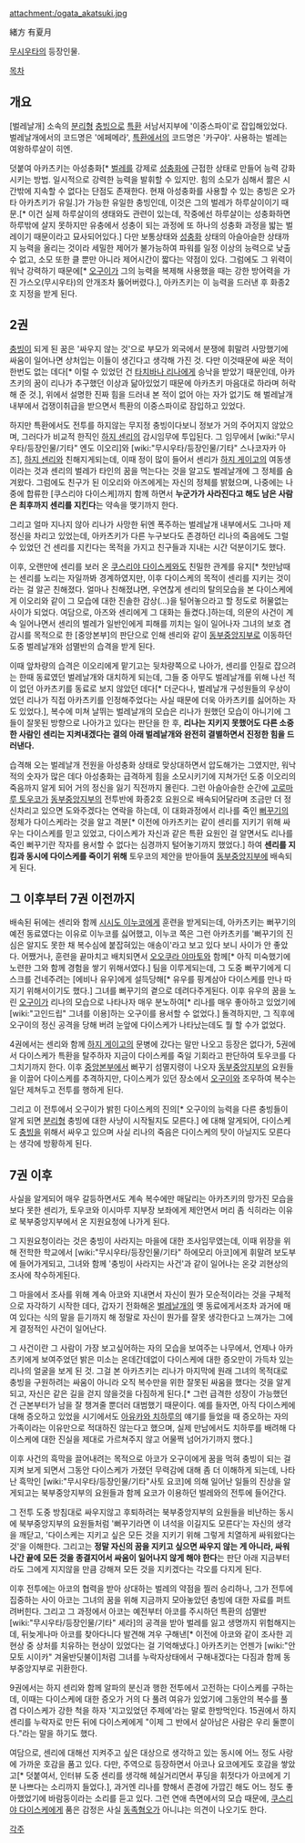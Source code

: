 attachment:/ogata_akatsuki.jpg

緒方 有夏月

[[무시우타]]의 등장인물. 

[[목차]]

== 개요 ==
[벌레날개] 소속의 [[분리형]] [[충빙]]으로 [[특환]] 서남서지부에 '이중스파이'로 잡입해있었다. 벌레날개에서의 코드명은 '에페메라', [[특환]]에서의 코드명은 '카구야'. 사용하는 벌레는 여왕하루살이 히엔. 

덧붙여 아카츠키는 아성충화[* [[벌레]]를 강제로 [[성충화]]에 근접한 상태로 만들어 능력 강화시키는 방법. 일시적으로 강력한 능력을 발휘할 수 있지만. 힘의 소모가 심해서 짦은 시간밖에 지속할 수 없다는 단점도 존재한다. 현재 아성충화를 사용할 수 있는 충빙은 오가타 아카츠키가 유일.]가 가능한 유일한 충빙인데, 이것은 그의 벌레가 하루살이이기 때문.[* 이건 실제 하루살이의 생태와도 관련이 있는데, 작중에선 하루살이는 성충화하면 하루밖에 살지 못하지만 유충에서 성충이 되는 과정에 또 하나의 성충화 과정을 밟는 벌레이기 때문이라고 묘사되어있다.] 다만 보통상태와 [[성충화]] 상태의 아슬아슬한 상태까지 능력을 올리는 것이라 세밀한 제어가 불가능하여 파워를 일정 이상의 능력으로 낮출 수 없고, 소모 또한 클 뿐만 아니라 제어시간이 짧다는 약점이 있다. 그럼에도 그 위력이 워낙 강력하기 때문에[* [[오구이]]가 그의 능력을 복제해 사용했을 때는 강한 방어력을 가진 가스오(무시우타)의 안개조차 뚫어버렸다.], 아카츠키는 이 능력을 드러낸 후 화종2호 지정을 받게 된다.

== 2권 ==
[[충빙]]이 되게 된 꿈은 '싸우지 않는 것'으로 부모가 외국에서 분쟁에 휘말려 사망했기에 싸움이 일어나면 상처입는 이들이 생긴다고 생각해 가진 것. 다만 이것때문에 싸운 적이 한번도 없는 데다[* 이럴 수 있었던 건 [[타치바나 리나]]에게 승낙을 받았기 때문인데, 아카츠키의 꿈이 리나가 추구했던 이상과 닮아있었기 때문에 아카츠키 마음대로 하라며 허락해 준 것.], 위에서 설명한 진짜 힘을 드러내 본 적이 없어 아는 자가 없기도 해 벌레날개 내부에서 겁쟁이취급을 받으면서 특환의 이중스파이로 잠입하고 있었다. 

하지만 특환에서도 전투를 하지않는 무지정 충빙이다보니 정보가 거의 주어지지 않았으며, 그러다가 비교적 한직인 [[하지 센리]]의 감시임무에 투입된다. 그 임무에서 [wiki:"무시우타/등장인물/기타" 엔도 이오리]와 [wiki:"무시우타/등장인물/기타" 스나코자카 아즈], [[하지 센리]]와 친해지게되는데, 이때 정이 많이 들어서 센리가 [[하지 게이고]]의 여동생이라는 것과 센리의 벌레가 타인의 꿈을 먹는다는 것을 알고도 벌레날개에 그 정체를 숨겨왔다. 그럼에도 친구가 된 이오리와 아즈에게는 자신의 정체를 밝혔으며, 나중에는 나중에 합류한 [쿠스리야 다이스케]까지 함께 하면서 '''누군가가 사라진다고 해도 남은 사람은 최후까지 센리를 지킨다'''는 약속을 맺기까지 한다.

그리고 얼마 지나지 않아 리나가 사망한 뒤엔 폭주하는 벌레날개 내부에서도 그나마 제정신을 차리고 있었는데, 아카츠키가 다른 누구보다도 존경하던 리나의 죽음에도 그럴 수 있었던 건 센리를 지킨다는 목적을 가지고 친구들과 지내는 시간 덕분이기도 했다.  

이후, 오랜만에 센리를 보러 온 [[쿠스리야 다이스케]]와도 친밀한 관계를 유지[* 첫만남때는 센리를 노리는 자일까봐 경계하였지만, 이후 다이스케의 목적이 센리를 지키는 것이라는 걸 알곤 친해졌다. 얼마나 친해졌냐면, 우연찮게 센리의 탈의모습을 본 다이스케에게 이오리와 같이 그 모습에 대한 진솔한 감상(…)을 털어놓으라고 할 정도로 허물없는 사이가 되었다. 여담으로, 아즈와 센리에게 그 대화는 들켰다.]하는데, 의문의 사건이 계속 일어나면서 센리의 벌레가 일반인에게 피해를 끼치는 일이 일어나자 그녀의 보호 겸 감시를 목적으로 한 [중앙본부]의 판단으로 인해 센리와 같이 [[동부중앙지부]]로 이동하던 도중 벌레날개와 섬멸반의 습격을 받게 된다. 

이때 앞차량의 습격은 이오리에게 맡기고는 뒷차량쪽으로 나아가, 센리를 인질로 잡으려는 한때 동료였던 벌레날개와 대치하게 되는데, 그들 중 아무도 벌레날개를 위해 나선 적이 없던 아카츠키를 동료로 보지 않았던 데다[* 더군다나, 벌레날개 구성원들의 우상이었던 리나가 직접 아카츠키를 인정해주었다는 사실 때문에 더욱 아카츠키를 싫어하는 자도 있었다.], 복수에 미쳐 날뛰는 벌레날개의 모습은 리나가 원했던 모습이 아니기에 그들이 잘못된 방향으로 나아가고 있다는 판단을 한 후, '''리나는 지키지 못했어도 다른 소중한 사람인 센리는 지켜내겠다는 결의 아래 벌레날개와 완전히 결별하면서 진정한 힘을 드러낸다.''' 

습격해 오는 벌레날개 전원을 아성충화 상태로 맞상대하면서 압도해가는 그였지만, 워낙 적의 숫자가 많은 데다 아성충화는 급격하게 힘을 소모시키기에 지쳐가던 도중 이오리의 죽음까지 알게 되어 거의 정신을 잃기 직전까지 몰린다. 그런 아슬아슬한 순간에 [[고로마루 토우코]]가 [[동부중앙지부]]의 전투반에 화종2호 요원으로 배속되어달라며 조금만 더 정신차리고 있으면 도와주겠다는 연락을 하는데, 이 대화과정에서 리나를 죽인 [[뻐꾸기]]의 정체가 다이스케라는 것을 알고 격분[* 이전에 아카츠키는 같이 센리를 지키기 위해 싸우는 다이스케를 믿고 있었고, 다이스케가 자신과 같은 특환 요원인 걸 알면서도 리나를 죽인 뻐꾸기란 작자를 용서할 수 없다는 심경까지 털어놓기까지 했었다.] 하여 '''센리를 지킴과 동시에 다이스케를 죽이기 위해''' 토우코의 제안을 받아들여 [[동부중앙지부]]에 배속되게 된다.

== 그 이후부터 7권 이전까지 ==
배속된 뒤에는 센리와 함께 [[시시도 이누코]]에게 훈련을 받게되는데, 아카츠키는 뻐꾸기의 예전 동료였다는 이유로 이누코를 싫어했고, 이누코 쪽은 그런 아카츠키를 '뻐꾸기의 진심은 알지도 못한 채 복수심에 붙잡혀있는 애송이'라고 보고 있다 보니 사이가 안 좋았다. 어쨌거나, 훈련을 끝마치고 배치되면서 [[오오쿠라 야마토]]와 함께[* 아직 미숙했기에 노련한 그와 함께 경험을 쌓기 위해서였다.] 팀을 이루게되는데, 그 도중 뻐꾸기에게 디스크를 건네주려는 [에비나 유우]에게 설득당해[* 유우를 핑계삼아 다이스케를 만나 따지기 위해서이기도 했다.] 그녀를 뻐꾸기의 곁으로 데려다주게된다. 이후 유우의 꿈을 노린 [[오구이]]가 리나의 모습으로 나타나자 매우 분노하여[* 리나를 매우 좋아하고 있었기에 [wiki:"고인드립" 그녀를 이용]하는 오구이를 용서할 수 없었다.] 돌격하지만, 그 직후에 오구이의 정신 공격을 당해 버려 눈앞에 다이스케가 나타났는데도 뭘 할 수가 없었다. 

4권에서는 센리와 함께 [[하지 게이고]]의 문병에 갔다는 말만 나오고 등장은 없다가, 5권에서 다이스케가 특환을 탈주하자 지금이 다이스케를 죽일 기회라고 판단하여 토우코를 다그치기까지 한다. 이후 [[중앙본부]]에서 뻐꾸기 섬멸지령이 나오자 [[동부중앙지부]]의 요원들을 이끌어 다이스케를 추격하지만, 다이스케가 있던 장소에서 [[오구이]]와 조우하여 복수는 일단 제쳐두고 전투를 행하게 된다. 

그리고 이 전투에서 오구이가 밝힌 다이스케의 진의[* 오구이의 능력을 다른 충빙들이 알게 되면 [[분리형]] 충빙에 대한 사냥이 시작될지도 모른다.] 에 대해 알게되어, 다이스케도 [[충빙]]을 위해서 싸우고 있으며 사실 리나의 죽음은 다이스케의 탓이 아닐지도 모른다는 생각에 방황하게 된다.

== 7권 이후 ==
사실을 알게되어 매우 갈등하면서도 계속 복수에만 매달리는 아카츠키의 망가진 모습을 보다 못한 센리가, 토우코와 이시마루 지부장 보좌에게 제안면서 머리 좀 식히라는 이유로 북부중앙지부에서 온 지원요청에 나가게 된다. 

그 지원요청이라는 것은 충빙이 사라지는 마을에 대한 조사임무였는데, 이때 위장을 위해 전학한 학교에서 [wiki:"무시우타/등장인물/기타" 하에모리 아코]에게 휘말려 보도부에 들어가게되고, 그녀와 함께 '충빙이 사라지는 사건'과 같이 일어나는 온갖 괴현상의 조사에 착수하게된다. 

그 마을에서 조사를 위해 계속 아코와 지내면서 자신이 뭔가 모순적이라는 것을 구체적으로 자각하기 시작한 데다, 갑자기 전화해온 [[벌레날개]]의 옛 동료에게서조차 과거에 매여 있다는 식의 말을 듣기까지 해 정말로 자신이 뭔가를 잘못 생각한다고 느껴가는 그에게 결정적인 사건이 일어난다. 

그 사건이란 그 사람이 가장 보고싶어하는 자의 모습을 보여주는 나무에서, 언제나 아카츠키에게 보여주었던 밝은 미소는 온데간데없이 다이스케에 대한 증오만이 가득차 있는 리나의 얼굴을 보게 된 것. 그걸 본 아카츠키는 리나가 마지막에 원래 그녀의 목적대로 충빙을 구원하려는 싸움이 아니라 오직 복수만을 위한 잘못된 싸움을 했다는 것을 알게 되고, 자신은 같은 길을 걷지 않을것을 다짐하게 된다.[* 그런 급격한 성장이 가능했던 건 근본부터가 남을 잘 챙겨줄 뿐더러 대범했기 때문이다. 예를 들자면, 아직 다이스케에 대해 증오하고 있었을 시기에서도 [[아유카와 치하루]]의 얘기를 들었을 때 증오하는 자의 가족이라는 이유만으로 적대하진 않는다고 했으며, 실제 만남에서도 치하루를 배려해 다이스케에 대한 진실을 제대로 가르쳐주지 않고 어물쩍 넘어가기까지 했다.] 

이후 사건의 흑막을 끌어내려는 목적으로 아코가 오구이에게 꿈을 먹혀 충빙이 되는 걸 지켜 보게 되면서 그동안 다이스케가 가졌던 무력감에 대해 좀 더 이해하게 되는데, 나타난 흑막인 [wiki:"무시우타/등장인물/기타"사토 요코]에 의해 일어난 일들의 진상을 알게되고는 북부중앙지부의 요원들과 함께 요코가 이용하던 벌레와의 전투에 들어간다. 

그 전투 도중 방침대로 싸우지않고 후퇴하려는 북부중앙지부의 요원들을 비난하는 동시에 북부중앙지부의 요원들처럼 '뻐꾸기라면 이 녀석을 이길지도 모른다'는 자신의 생각을 깨닫고, '다이스케는 지키고 싶은 모든 것을 지키기 위해 그렇게 치열하게 싸워왔다는 것'을 이해한다. 그리고는 '''정말 자신의 꿈을 지키고 싶으면 싸우지 않는 게 아니라, 싸워나간 끝에 모든 것을 종결지어서 싸움이 일어나지 않게 해야 한다'''는 판단 아래 지금부터라도 그에게 지지않을 만큼 강해져 모든 것을 지키겠다는 각오를 다지게 된다. 

이후 전투에는 아코의 협력을 받아 상대하는 벌레의 약점을 찔러 승리하나, 그가 전투에 집중하는 사이 아코는 그녀의 꿈을 위해 지금까지 모아놓았던 충빙에 대한 자료를 퍼트려버힌다. 그리고 그 과정에서 아코는 예전부터 아코를 주시하던 특환의 섬멸반 [wiki:"무시우타/등장인물/기타" 셰라]의 공격을 받아 벌레를 잃고 생명까지 위험해지는데, 뒤늦게나마 아코를 찾아다니다 발견해 겨우 구해낸[* 이전에 아코와 같이 조사한 괴현상 중 상처를 치유하는 현상이 있었다는 걸 기억해냈다.] 아카츠키는 언젠가 [wiki:"안모토 시이카" 겨울반딧불이]처럼 그녀를 누락자상태에서 구해내겠다는 다짐과 함께 동부중앙지부로 귀환한다.

9권에서는 하지 센리와 함께 알파의 분신과 행한 전투에서 고전하는 다이스케를 구하는데, 이때는 다이스케에 대한 증오가 거의 다 풀려 여유가 있었기에 그동안의 복수를 풀 겸 다이스케가 강한 척을 하자 '지고있었던 주제에'라는 말로 한방먹인다. 15권에서 하지 센리를 누락자로 만든 뒤에 다이스케에게 "이제 그 반에서 살아남은 사람은 우리 둘뿐이다."라는 말을 하기도 했다.

여담으로, 센리에 대해선 지켜주고 싶은 대상으로 생각하고 있는 동시에 어느 정도 사랑에 가까운 호감을 품고 있다. 다만, 주역으로 등장하면서 아코나 요코에게도 호감을 쌓았고[* 덧붙여서, 인터뷰 도중 센리를 생각해 헤실거리면서 푸딩을 휘젓다가 아코에게 기분 나쁘다는 소리까지 들었다.], 과거엔 리나를 향해서 존경에 가깝긴 해도 어느 정도 좋아했었기에 바람둥이라는 소리를 듣고 있다. 그런 연애 측면에서의 모습 때문에, [[쿠스리야 다이스케]]에게 품은 감정은 사실 [[동족혐오]]가 아니냐는 의견이 나오기도 한다. 

[[각주]]
